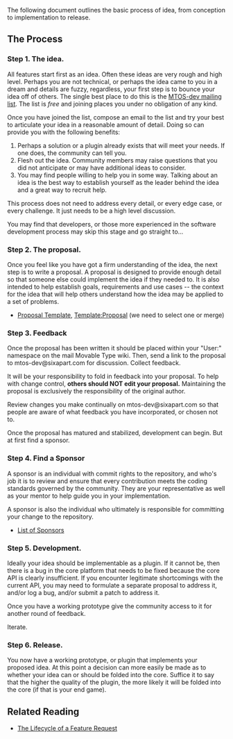 The following document outlines the basic process of idea, from conception to implementation to release. 

== The Process ==

=== Step 1. The idea. ===

All features start first as an idea. Often these ideas are very rough and high level. Perhaps you are not technical, or perhaps the idea came to you in a dream and details are fuzzy, regardless, your first step is to bounce your idea off of others. The single best place to do this is the [http://www.sixapart.com/mailman/listinfo/mtos-dev MTOS-dev mailing list]. The list is ''free'' and joining places you under no obligation of any kind. 

Once you have joined the list, compose an email to the list and try your best to articulate your idea in a reasonable amount of detail. Doing so can provide you with the following benefits:

# Perhaps a solution or a plugin already exists that will meet your needs. If one does, the community can tell you.
# Flesh out the idea. Community members may raise questions that you did not anticipate or may have additional ideas to consider.
# You may find people willing to help you in some way. Talking about an idea is the best way to establish yourself as the leader behind the idea and a great way to recruit help.

This process does not need to address every detail, or every edge case, or every challenge. It just needs to be a high level discussion.

You may find that developers, or those more experienced in the software development process may skip this stage and go straight to...

=== Step 2. The proposal. ===

Once you feel like you have got a firm understanding of the idea, the next step is to write a proposal. A proposal is designed to provide enough detail so that someone else could implement the idea if they needed to. It is also intended to help establish goals, requirements and use cases -- the context for the idea that will help others understand how the idea may be applied to a set of problems.

* [[Proposal Template]], [[Template:Proposal]] (we need to select one or merge)

=== Step 3. Feedback ===

Once the proposal has been written it should be placed within your "User:" namespace on the mail Movable Type wiki. Then, send a link to the proposal to mtos-dev@sixapart.com for discussion. Collect feedback.

It will be your responsibility to fold in feedback into your proposal. To help with change control, '''others should NOT edit your proposal.''' Maintaining the proposal is exclusively the responsibility of the original author.

Review changes you make continually on mtos-dev@sixapart.com so that people are aware of what feedback you have incorporated, or chosen not to.

Once the proposal has matured and stabilized, development can begin. But at first find a sponsor.

=== Step 4. Find a Sponsor ===

A sponsor is an individual with commit rights to the repository, and who's job it is to review and ensure that every contribution meets the coding standards governed by the community. They are your representative as well as your mentor to help guide you in your implementation.

A sponsor is also the individual who ultimately is responsible for committing your change to the repository.

* [[List of Sponsors]]


=== Step 5. Development. ===

Ideally your idea should be implementable as a plugin. If it cannot be, then there is a bug in the core platform that needs to be fixed because the core API is clearly insufficient. If you encounter legitimate shortcomings with the current API, you may need to formulate a separate proposal to address it, and/or log a bug, and/or submit a patch to address it.

Once you have a working prototype give the community access to it for another round of feedback. 

Iterate.

=== Step 6. Release. ===

You now have a working prototype, or plugin that implements your proposed idea. At this point a decision can more easily be made as to whether your idea can or should be folded into the core. Suffice it to say that the higher the quality of the plugin, the more likely it will be folded into the core (if that is your end game).

== Related Reading ==

* [[The Lifecycle of a Feature Request]]